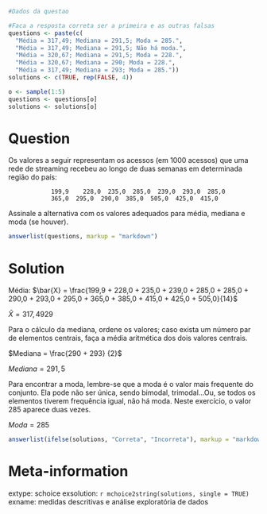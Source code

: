```r
#Dados da questao

#Faca a resposta correta ser a primeira e as outras falsas
questions <- paste(c(
  "Média = 317,49; Mediana = 291,5; Moda = 285.", 
  "Média = 317,49; Mediana = 291,5; Não há moda.", 
  "Média = 320,67; Mediana = 291,5; Moda = 228.", 
  "Média = 320,67; Mediana = 290; Moda = 228.", 
  "Média = 317,49; Mediana = 293; Moda = 285."))
solutions <- c(TRUE, rep(FALSE, 4))

o <- sample(1:5)
questions <- questions[o]
solutions <- solutions[o]
```

Question
========
Os valores a seguir representam os acessos (em 1000 acessos) que uma rede de streaming recebeu ao longo de duas semanas em determinada região do país:

                199,9	 228,0  235,0  285,0  239,0  293,0  285,0	
                365,0  295,0  290,0  385,0  505,0  425,0  415,0

Assinale a alternativa com os valores adequados para média, mediana e moda (se houver).


```r
answerlist(questions, markup = "markdown")
```

Solution
========
Média:
$\bar{X} = \frac{199,9 + 228,0 + 235,0 + 239,0 + 285,0 + 285,0 + 290,0 + 293,0 + 295,0 + 365,0 + 385,0 + 415,0 + 425,0 + 505,0}{14}$

$\bar{X} = 317,4929$

Para o cálculo da mediana, ordene os valores; caso exista um número par de elementos centrais, faça a média aritmética dos dois valores centrais.

$Mediana = \frac{290 + 293} {2}$       

$Mediana = 291,5$

Para encontrar a moda, lembre-se que a moda é o valor mais frequente do conjunto. Ela pode não ser única, sendo bimodal, trimodal...Ou, se todos os elementos tiverem frequência igual, não há moda. Neste exercício, o valor 285 aparece duas vezes.

$Moda = 285$


```r
answerlist(ifelse(solutions, "Correta", "Incorreta"), markup = "markdown")
```

Meta-information
================
extype: schoice
exsolution: `r mchoice2string(solutions, single = TRUE)`
exname: medidas descritivas e análise exploratória de dados
